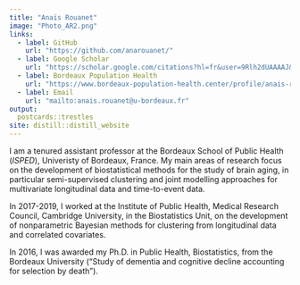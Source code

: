 ```yaml
---
title: "Anaïs Rouanet"
image: "Photo_AR2.png"
links:
  - label: GitHub
    url: "https://github.com/anarouanet/"
  - label: Google Scholar
    url: "https://scholar.google.com/citations?hl=fr&user=9Rlh2dUAAAAJ&view_op=list_works&sortby=pubdate"
  - label: Bordeaux Population Health
    url: "https://www.bordeaux-population-health.center/profile/anais-rouanet/"
  - label: Email
    url: "mailto:anais.rouanet@u-bordeaux.fr"
output:
  postcards::trestles
site: distill::distill_website
---
```


I am a tenured assistant professor at the Bordeaux School of Public Health (*ISPED*), Univeristy of Bordeaux, France. My main areas of research focus on the development of biostatistical methods for the study of brain aging, in particular semi-supervised clustering and joint modelling approaches for multivariate longitudinal data and time-to-event data.

In 2017-2019, I worked at the Institute of Public Health, Medical Research Council, Cambridge University, in the Biostatistics Unit, on the development of nonparametric Bayesian methods for clustering from longitudinal data and correlated covariates.

In 2016, I was awarded my Ph.D. in Public Health, Biostatistics, from the Bordeaux University ("Study of dementia and cognitive decline accounting for selection by death").

<!-- ## Education -->

<!-- **Ph.D. in Public Health - Biostatistics** | Bordeaux, France -->

<!-- Bordeaux University, Bordeaux Population Health research center, Inserm U1219 | 2013 - 2016 -->

<!-- **Master 2: Biostatistics, Bioinformatics, Biomathematics and Health** | Lyon, France -->

<!-- Claude Bernard Lyon I University | 2012 - 2013 -->

<!-- **Engineering School Diploma** | Marseille, France -->

<!-- Ecole Centrale Marseille | 2010 - 2013 -->

<!-- ## Experience -->

<!-- **Research Associate** | 2019 - Present -->

<!-- Bordeaux Population Health research center, Inserm U1219 -->

<!-- **Research Associate** | 2017 - 2019 -->

<!-- Biostatistics Unit, Medical Research Council, Institute of Public Health, Cambridge University, the UK -->
